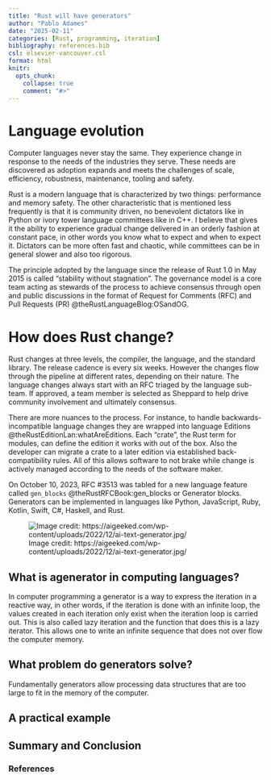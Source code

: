 ```yaml
---
title: "Rust will have generators"
author: "Pablo Adames"
date: "2025-02-11"
categories: [Rust, programming, iteration]
bibliography: references.bib
csl: elsevier-vancouver.csl
format: html
knitr:
  opts_chunk: 
    collapse: true
    comment: "#>"
---
```


# Language evolution

Computer languages never stay  the same. They experience change in response to the needs of the industries they serve. These needs are discovered as adoption expands and meets the challenges of scale, efficiency, robustness, maintenance, tooling and safety.

Rust is a modern language that is characterized by two things: performance and memory safety. The other characteristic that is mentioned less frequently is that it is community driven, no benevolent dictators like in Python or ivory tower language committees like in C++. I believe that gives it the ability to experience gradual change delivered in an orderly fashion at constant pace, in other words you know what to expect and when to expect it. Dictators can be more often fast and chaotic, while committees can be in general slower and also too rigorous. 

The principle adopted by the language since the release of Rust 1.0 in May 2015 is called "stability without stagnation".  The governance model is a core team acting as stewards of the process to achieve consensus through open and public discussions in the format of Request for Comments (RFC) and Pull Requests (PR)  @theRustLanguageBlog:OSandOG. 


# How does Rust change? 

Rust changes at three levels, the compiler, the language, and the standard library. The release cadence is every six weeks. However the changes flow through the pipeline at different rates, depending on their nature. The language changes always start with an RFC triaged by the language sub-team. If approved, a team member is selected as Sheppard to help drive community involvement and ultimately consensus. 

There are more nuances to the process. For instance, to handle backwards-incompatible language changes they are wrapped into language Editions @theRustEditionLan:whatAreEditions. Each "crate", the Rust term for modules, can define the edition it works with out of the box. Also the developer can migrate a crate to a later edition via established back-compatibility rules. All of this allows software to not brake while change is actively managed according to the needs of the software maker.  


On October 10, 2023, RFC #3513 was tabled for a new language feature called `gen_blocks` @theRustRFCBook:gen_blocks or Generator blocks. Generators can be implemented in languages like Python, JavaScript, Ruby, Kotlin, Swift, C#, Haskell, and Rust. 
 

![Image credit: https://aigeeked.com/wp-content/uploads/2022/12/ai-text-generator.jpg/](https://aigeeked.com/wp-content/uploads/2022/12/ai-text-generator.jpg)

## What is agenerator in computing languages?

In computer programming a generator is a way to express the iteration in a reactive way, in other words, if the iteration is done with an infinite loop, the values created in each iteration only exist when the iteration loop is carried out. This is also called lazy iteration and the function that does this is a lazy iterator. This allows one to write an infinite sequence that does not over flow the computer memory. 


## What problem do generators solve?

Fundamentally generators allow processing data structures that are too large to fit in the memory of the computer. 


## A practical example


## Summary and Conclusion


### References

::: {#refs}
:::
